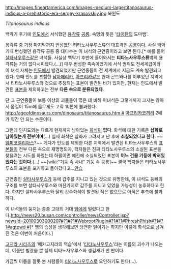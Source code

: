 http://images.fineartamerica.com/images-medium-large/titanosaurus-indicus-a-prehistoric-era-sergey-krasovskiy.jpg
복원도

''Titanosaurus indicus''

백악기 후기에 [[인도]]에서 서식했던 [[용각류]] [[공룡]]. 속명의 뜻은 '[[타이탄]]의 도마뱀'.

용각류 중 가장 마지막까지 번성했던 티타노사우루스류의 대표격인 [[공룡]]이다. 사실 백악기때 번성했던 용각류 공룡 중 대다수는 이 녀석의 근연종이라고 보면 된다.[* 예를 들어 [[살타사우루스]]같은 녀석들. 사실상 백악기 후반에 들어와서는 '''티타노사우루스류'''밖의 용각류는 거의 없다시피했다.(...)] 매우 번성한 족속이었기에 서식 범위도 전세계급이라 이 녀석 자체는 [[인도]]에서 발견되었지만 근연종들이 전 세계에서 지금도 계속 발견되고 있다. 한때 인도를 포함한 [[남아메리카]], [[아프리카]]같은 한때 곤드와나를 이루었던 지역에서 티타노사우루스의 것으로 추정되는 표본이 발견된 바가 있지만, 현재는 인도에서 발견된 [[표본]]을 제외하고는 전부 '''다른 속으로 분류되었다'''.

단 그 근연종들이 보통 이상의 괴물들이 많은 데 비해 이녀석은 그렇게까지 크지는 않아서 몸길이 15m에 몸무게도 고작 10톤에 불과했다. [[http://ageofdinosaurs.com/dinosaurs/titanosaurus.htm #]] [[아프리카코끼리]] 2배가 약간 안 되는 수준이다.

그런데 인지도와는 다르게 현재까지 남아있는 [[화석]]이 '''없다'''. 화석에 대한 기록은 '''삽화로 남아있는게 전부이며'''(...) 실제 화석은 삽화가 그려지고 난 후에 '''소실되었다고 한다'''. ~~[[암피코엘리아스]]?~~ 게다가 인도를 제외한 다른 지역에서 발견된 티타노사우루스의 [[표본]]들이 전부 다른 속으로 재명명되자, 학자들은 진짜 티타노사우루스의 소실된 표본을 찾을려는 시도를 하였는데 하필이면 예전에 소실되었던 표본이 '''어느 건물 기둥에 박혀있었다는 것이다.'''(...) ~~[wiki:"기둥 속 사내" 기둥 속 공룡]~~ 결국 학자들은 티타노사우루스의 표본을 포기하고 돌아갔다고...[[안습]]

근연종인 [[살타사우루스]]가 등에 갑주를 지니고 있는 것으로 유명한데, 이 녀석도 등뼈의 구조를 보면 살타사우루스와 마찬가지로 갑주를 지니고 있었을 가능성이 농후하다고 한다. 하지만 살타사우루스와 달리 갑주화석이 발견된 적은 없으므로 아직은 추측에 불과하다.

이 녀석들의 둥지는 종종 고대의 거대 [[뱀]]에게 털렸다고 한다.[[http://news20.busan.com/controller/newsController.jsp?newsId=20100303000207#?1#?1#WebrootPlugIn#?1#?1#PhreshPhish#?1#?1#agtpwd #]][* 뱀의 습성을 생각해보면 당연한 일이기는 하지만 이렇게 화석으로 남겨진 것은 이번이 처음이다.]

[[고지라 시리즈]]의 '메카고지라의 역습'에서 '[http://en.wikipedia.org/wiki/Titanosaurus_(Godzilla) 티타노사우루스]'라는 이름의 괴수가 나오는데, 이름만 빌렸을 뿐 실제 티타노사우루스와 생김새가 딴 판이다.

가끔씩 이름을 잘못 본 사람들이 [[티라노사우루스]]로 오인하기도 한다(...).
